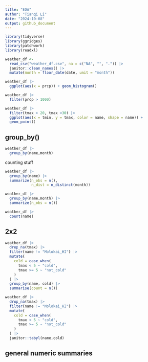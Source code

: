 ```yaml
---
title: "EDA"
author: "Tianqi Li"
date: "2024-10-08"
output: github_document
---
```


```r
library(tidyverse)
library(ggridges)
library(patchwork)
library(readxl)
```


```r
weather_df <- 
  read_csv("weather_df.csv", na = c("NA", "", ".")) |>  
  janitor::clean_names() |>
  mutate(month = floor_date(date, unit = "month"))
```

```r
weather_df |>
  ggplot(aes(x = prcp)) + geom_histogram()
```

```r
weather_df |>
  filter(prcp > 1000)
```

```r
weather_df |>
  filter(tmax > 20, tmax <30) |>
  ggplot(aes(x = tmin, y = tmax, color = name, shape = name)) + 
  geom_point()
```

## group_by()
```r
weather_df |>
  group_by(name,month)
```

counting stuff
```r
weather_df |>
  group_by(name) |>
  summarize(n_obs = n(),
            n_dist = n_distinct(month))
```

```r
weather_df |>
  group_by(name,month) |>
  summarize(n_obs = n())
```

```r
weather_df |>
  count(name)
```

## 2x2
```r
weather_df |>
  drop_na(tmax) |>
  filter(name != "Molokai_HI") |>
  mutate(
    cold = case_when(
      tmax < 5 ~ "cold",
      tmax >= 5 ~ "not_cold"
    )
  ) |>
  group_by(name, cold) |>
  summarise(count = n())
```

```r
weather_df |>
  drop_na(tmax) |>
  filter(name != "Molokai_HI") |>
  mutate(
    cold = case_when(
      tmax < 5 ~ "cold",
      tmax >= 5 ~ "not_cold"
    )
  ) |>
  janitor::tabyl(name,cold)
```


## general numeric summaries


